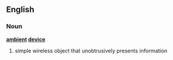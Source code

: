 ==English==
===Noun===
'''[[ambient]] [[device]]'''
# simple wireless object that unobtrusively presents information